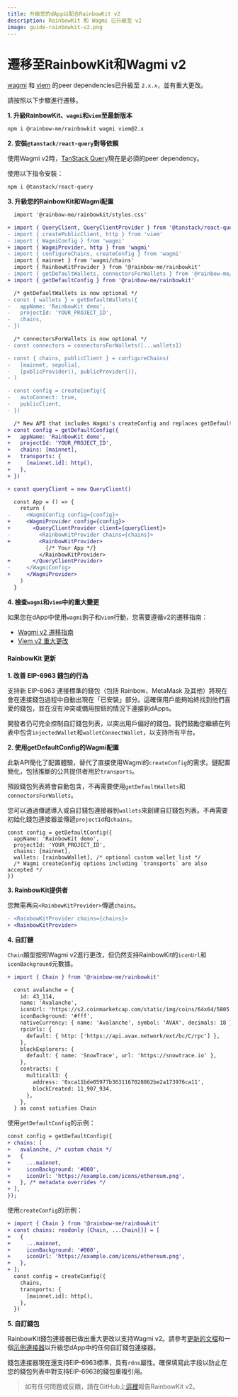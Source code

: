 ```yaml
---
title: 升級您的dApp以配合RainbowKit v2
description: RainbowKit 和 Wagmi 已升級至 v2
image: guide-rainbowkit-v2.png
---
```


# 遷移至RainbowKit和Wagmi v2

[wagmi](https://wagmi.sh) 和 [viem](https://viem.sh) 的peer dependencies已升級至 `2.x.x`，並有重大更改。

請按照以下步驟進行遷移。

**1. 升級RainbowKit、`wagmi`和`viem`至最新版本**

```bash
npm i @rainbow-me/rainbowkit wagmi viem@2.x
```

**2. 安裝`@tanstack/react-query`對等依賴**

使用Wagmi v2時，[TanStack Query](https://tanstack.com/query/v5/docs/react/overview)現在是必須的peer dependency。

使用以下指令安裝：

```bash
npm i @tanstack/react-query
```

**3. 升級您的RainbowKit和Wagmi配置**

```diff
  import '@rainbow-me/rainbowkit/styles.css'

+ import { QueryClient, QueryClientProvider } from '@tanstack/react-query'
- import { createPublicClient, http } from 'viem'
- import { WagmiConfig } from 'wagmi'
+ import { WagmiProvider, http } from 'wagmi'
- import { configureChains, createConfig } from 'wagmi'
  import { mainnet } from 'wagmi/chains'
  import { RainbowKitProvider } from '@rainbow-me/rainbowkit'
- import { getDefaultWallets, connectorsForWallets } from '@rainbow-me/rainbowkit'
+ import { getDefaultConfig } from '@rainbow-me/rainbowkit'

  /* getDefaultWallets is now optional */
- const { wallets } = getDefaultWallets({
-   appName: 'RainbowKit demo',
-   projectId: 'YOUR_PROJECT_ID',
-   chains,
- })

  /* connectorsForWallets is now optional */
- const connectors = connectorsForWallets([...wallets])

- const { chains, publicClient } = configureChains( 
-   [mainnet, sepolia], 
-   [publicProvider(), publicProvider()],
- )

- const config = createConfig({
-   autoConnect: true,
-   publicClient,
- })

  /* New API that includes Wagmi's createConfig and replaces getDefaultWallets and connectorsForWallets */
+ const config = getDefaultConfig({
+   appName: 'RainbowKit demo',
+   projectId: 'YOUR_PROJECT_ID',
+   chains: [mainnet],
+   transports: {
+     [mainnet.id]: http(),
+   },
+ })

+ const queryClient = new QueryClient()

  const App = () => {
    return (
-     <WagmiConfig config={config}>
+     <WagmiProvider config={config}>
+       <QueryClientProvider client={queryClient}>
-         <RainbowKitProvider chains={chains}>
+         <RainbowKitProvider>
            {/* Your App */}
          </RainbowKitProvider>
+       </QueryClientProvider>
-     </WagmiConfig>
+     </WagmiProvider>
    )
  }
```

**4. 檢查`wagmi`和`viem`中的重大變更**

如果您在dApp中使用`wagmi`鉤子和`viem`行動，您需要遵循v2的遷移指南：

- [Wagmi v2 遷移指南](https://wagmi.sh/react/guides/migrate-from-v1-to-v2)
- [Viem v2 重大更改](https://viem.sh/docs/migration-guide.html#_2-x-x-breaking-changes)

#### RainbowKit 更新

**1. 改善 EIP-6963 錢包的行為**

支持新 EIP-6963 連接標準的錢包（包括 Rainbow、MetaMask 及其他）將現在會在連接錢包過程中自動出現在「已安裝」部分。這確保用戶能夠始終找到他們喜愛的錢包，並在沒有沖突或備用按鈕的情況下連接到dApps。

開發者仍可完全控制自訂錢包列表，以突出用戶偏好的錢包。我們鼓勵您繼續在列表中包含`injectedWallet`和`walletConnectWallet`，以支持所有平台。

**2. 使用getDefaultConfig的Wagmi配置**

此新API簡化了配置體驗，替代了直接使用Wagmi的`createConfig`的需求。鏈配置簡化，包括推斷的公共提供者用於`transports`。

預設錢包列表將會自動包含，不再需要使用`getDefaultWallets`和`connectorsForWallets`。

您可以通過傳遞導入或自訂錢包連接器到`wallets`來創建自訂錢包列表。不再需要初始化錢包連接器並傳遞`projectId`和`chains`。

```
const config = getDefaultConfig({
  appName: 'RainbowKit demo',
  projectId: 'YOUR_PROJECT_ID',
  chains: [mainnet],
  wallets: [rainbowWallet], /* optional custom wallet list */
  /* Wagmi createConfig options including `transports` are also accepted */
})
```

**3. RainbowKit提供者**

您無需再向`<RainbowKitProvider>`傳遞`chains`。

```diff
- <RainbowKitProvider chains={chains}>
+ <RainbowKitProvider>
```

**4. 自訂鏈**

`Chain`類型按照Wagmi v2進行更改，但仍然支持RainbowKit的`iconUrl`和`iconBackground`元數據。

```diff
+ import { Chain } from '@rainbow-me/rainbowkit'

  const avalanche = {
    id: 43_114,
    name: 'Avalanche',
    iconUrl: 'https://s2.coinmarketcap.com/static/img/coins/64x64/5805.png',
    iconBackground: '#fff',
    nativeCurrency: { name: 'Avalanche', symbol: 'AVAX', decimals: 18 },
    rpcUrls: {
      default: { http: ['https://api.avax.network/ext/bc/C/rpc'] },
    },
    blockExplorers: {
      default: { name: 'SnowTrace', url: 'https://snowtrace.io' },
    },
    contracts: {
      multicall3: {
        address: '0xca11bde05977b3631167028862be2a173976ca11',
        blockCreated: 11_907_934,
      },
    },
  } as const satisfies Chain
```

使用`getDefaultConfig`的示例：

```diff
const config = getDefaultConfig({
+ chains: [
+   avalanche, /* custom chain */
+   {
+     ...mainnet,
+     iconBackground: '#000',
+     iconUrl: 'https://example.com/icons/ethereum.png',
+   }, /* metadata overrides */
+ ],
});
```

使用`createConfig`的示例：

```diff
+ import { Chain } from '@rainbow-me/rainbowkit'
+ const chains: readonly [Chain, ...Chain[]] = [
+   {
+     ...mainnet,
+     iconBackground: '#000',
+     iconUrl: 'https://example.com/icons/ethereum.png',
+   },
+ ];
  const config = createConfig({
    chains,
    transports: {
      [mainnet.id]: http(),
    },
  })
```

**5. 自訂錢包**

RainbowKit錢包連接器已做出重大更改以支持Wagmi v2。請參考[更新的文檔](https://www.rainbowkit.com/docs/custom-wallets)和一個[示例連接器](https://github.com/rainbow-me/rainbowkit/tree/main/packages/rainbowkit/src/wallets/walletConnectors/rainbowWallet/rainbowWallet.ts)以升級您dApp中的任何自訂錢包連接器。

錢包連接器現在還支持EIP-6963標準，具有`rdns`屬性。確保填寫此字段以防止在您的錢包列表中對支持EIP-6963的錢包重複引用。

> 如有任何問題或反饋，請在GitHub上[這裡](https://github.com/rainbow-me/rainbowkit/issues/new/choose)報告RainbowKit v2。
